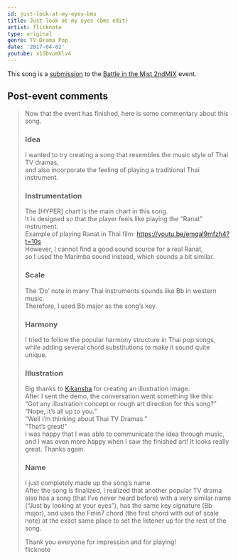 ```yaml
---
id: just-look-at-my-eyes-bms
title: Just look at my eyes (bms edit)
artist: flicknote
type: original
genre: TV Drama Pop
date: '2017-04-02'
youtube: x1GbvumXlv4
---
```


This song is a [submission](http://manbow.nothing.sh/event/event.cgi?action=More_def&num=18&event=119) to the [Battle in the Mist 2ndMIX](http://bmsoffighters.net/bim/) event.

## Post-event comments
> Now that the event has finished, here is some commentary about this song.
>
> ### Idea
> I wanted to try creating a song that resembles the music style of Thai TV dramas, \
> and also incorporate the feeling of playing a traditional Thai instrument.
>
> ### Instrumentation
> The [HYPER] chart is the main chart in this song. \
> It is designed so that the player feels like playing the “Ranat” instrument. \
> Example of playing Ranat in Thai film: https://youtu.be/emqal9mfzh4?t=10s \
> However, I cannot find a good sound source for a real Ranat, \
> so I used the Marimba sound instead, which sounds a bit similar.
>
> ### Scale
> The ‘Do’ note in many Thai instruments sounds like Bb in western music. \
> Therefore, I used Bb major as the song’s key.
>
> ### Harmony
> I tried to follow the popular harmony structure in Thai pop songs, \
> while adding several chord substitutions to make it sound quite unique.
>
> ### Illustration
> Big thanks to [Kikansha](https://twitter.com/kikansha_) for creating an illustration image. \
> After I sent the demo, the conversation went something like this: \
> “Got any illustration concept or rough art direction for this song?” \
> “Nope, it’s all up to you.” \
> “Well I’m thinking about Thai TV Dramas.” \
> “That’s great!” \
> I was happy that I was able to communicate the idea through music, and I was even more happy when I saw the finished art! It looks really great. Thanks again.
>
> ### Name
> I just completely made up the song’s name. \
> After the song is finalized, I realized that another popular TV drama also has a song (that I’ve never heard before) with a very similar name (“Just by looking at your eyes”), has the same key signature (Bb major), and uses the Fmin7 chord (the first chord with out of scale note) at the exact same place to set the listener up for the rest of the song.
>
> Thank you everyone for impression and for playing! \
> flicknote
